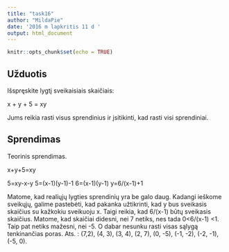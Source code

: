 ```yaml
---
title: "task16"
author: "MildaPie"
date: '2016 m lapkritis 11 d '
output: html_document
---
```


```r
knitr::opts_chunk$set(echo = TRUE)
```

## Užduotis

Išspręskite lygtį sveikaisiais skaičiais:

x + y + 5 = xy

Jums reikia rasti visus sprendinius ir įsitikinti, kad rasti visi sprendiniai.



## Sprendimas

Teorinis sprendimas.

x+y+5=xy

5=xy-x-y
5=(x-1)(y-1)-1
6=(x-1)(y-1)
y=6/(x-1)+1

Matome, kad realiųjų lygties sprendinių yra be galo daug. Kadangi ieškome sveikųjų, galime pastebėti, kad pakanka užtikrinti, kad y bus sveikasis skaičius su kažkokiu sveikuoju x. Taigi reikia, kad 6/(x-1) būtų sveikasis skaičius. Matome, kad skaičiai didesni, nei 7 netiks, nes tada 0<6/(x-1) <1. Taip pat netiks mažesni, nei -5. O dabar nesunku rasti visas sąlygą tenkinančias poras. Ats. : (7,2), (4, 3), (3, 4), (2, 7), (0, -5), (-1, -2), (-2, -1), (-5, 0).




